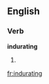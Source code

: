 
==English==

===Verb===
'''indurating'''

# {{present participle of|[[indurate]]}}

[[fr:indurating]]